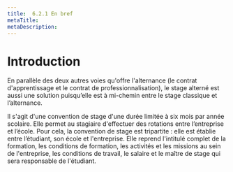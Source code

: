 ```yaml
---
title:  6.2.1 En bref 
metaTitle: 
metaDescription: 
---
```

# Introduction

En parallèle des deux autres voies qu'offre l'alternance (le contrat d'apprentissage et le contrat de professionnalisation), le stage alterné est aussi une solution puisqu’elle est à mi-chemin entre le stage classique et l’alternance.

Il s'agit d'une convention de stage d'une durée limitée à six mois par année scolaire. Elle permet au stagiaire d'effectuer des rotations entre l’entreprise et l’école. Pour cela, la convention de stage est tripartite : elle est établie entre l’étudiant, son école et l'entreprise. Elle reprend l'intitulé complet de la formation, les conditions de formation, les activités et les missions au sein de l'entreprise, les conditions de travail, le salaire et le maître de stage qui sera responsable de l'étudiant.